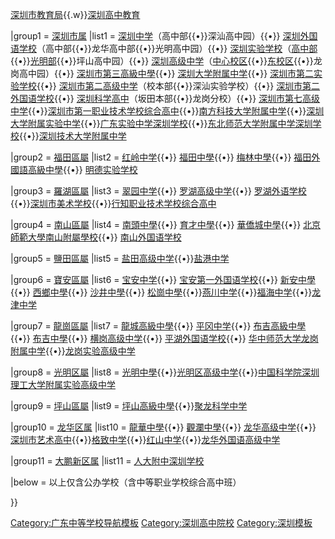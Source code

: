 {{Navbox
| name  = 深圳普通高中院校
| title = [[深圳高中教育|深圳普通高中]]院校
|image = [[File:Outline of Shenzhen.png|80px]]
|titlestyle = background:LightSeaGreen
| state = collapsed
| above= 相关：[[深圳市教育机构列表]]{{.w}}[[深圳市教育局]]{{.w}}[[深圳高中教育]]
 
|group1 = [[深圳市|深圳市属]]
|list1 = [[深圳中学]]（高中部{{•}}深汕高中园）{{•}} [[深圳外国语学校（集团）|深圳外国语学校]]（高中部{{•}}龙华高中部{{•}}光明高中园）{{•}} [[深圳实验学校]]（[[深圳实验学校#高中部|高中部]]{{•}}[[深圳实验学校#光明部|光明部]]{{•}}坪山高中园）{{•}} [[深圳高级中学（集团）|深圳高级中学]]（[[深圳高级中学（集团）#中心校区（南）|中心校区]]{{•}}[[深圳高级中学（集团）#东校区|东校区]]{{•}}龙岗高中园）{{•}} [[深圳市第三高級中學]]{{•}} [[深圳大学附属中学]]{{•}} [[深圳市第二实验学校]]{{•}} [[深圳市第二高级中学]]（校本部{{•}}深汕实验学校）{{•}} [[深圳市第二外国语学校]]{{•}} [[深圳科学高中]]（坂田本部{{•}}龙岗分校）{{•}} [[深圳市第七高级中学]]{{•}}[[深圳市第一职业技术学校|深圳市第一职业技术学校综合高中]]{{•}}[[南方科技大学附属中学]]{{•}}[[深圳大学附属实验中学]]{{•}}[[广东实验中学深圳学校]]{{•}}[[东北师范大学附属中学深圳学校]]{{•}}[[深圳技术大学附属中学]]

|group2 = [[福田區|福田區屬]]
|list2 = [[红岭中学]]{{•}} [[福田中學]]{{•}} [[深圳市梅林中学|梅林中學]]{{•}} [[福田外國語高級中學]]{{•}} [[深圳明德实验学校|明德实验学校]]

|group3 = [[罗湖區|羅湖區屬]]
|list3 = [[深圳市翠园教育集团|翠园中学]]{{•}} [[罗湖高级中学]]{{•}} [[罗湖外语学校]]{{•}}[[深圳市美术学校]]{{•}}[[深圳市行知职业技术学校|行知职业技术学校综合高中]]

|group4  = [[南山區 (深圳市)|南山區屬]]
|list4 =  [[深圳市南头中学|南頭中學]]{{•}} [[深圳市育才中学|育才中學]]{{•}} [[華僑城中學]]{{•}} [[北京師範大學南山附屬學校]]{{•}} [[深圳市南山外国语学校（集团）|南山外国语学校]]

|group5 = [[盐田區|鹽田區屬]]
|list5 = [[深圳市盐田高级中学|盐田高级中学]]{{•}}[[深圳市盐港中学|盐港中学]]

|group6 = [[宝安區|寶安區屬]]
|list6 = [[深圳市宝安中学（集团）|宝安中学]]{{•}} [[宝安第一外国语学校]]{{•}} [[深圳市新安中学（集团）|新安中學]]{{•}} [[西鄉中學]]{{•}} [[沙井中學]]{{•}} [[松崗中學]]{{•}}[[燕川中学]]{{•}}[[福海中学]]{{•}}[[龙津中学]]

|group7 = [[龙岗區|龍崗區屬]]
|list7 = [[龍城高級中學]]{{•}} [[平冈中学]]{{•}} [[布吉高級中學]]{{•}} [[布吉中學]]{{•}} [[横岗高级中学]]{{•}} [[深圳市平湖外国语学校|平湖外国语学校]]{{•}} [[华中师范大学龙岗附属中学]]{{•}}[[深圳市龙岗区实验高级中学|龙岗实验高级中学]]

|group8 = [[光明区|光明区屬]] 
|list8 = [[深圳市光明中学|光明中學]]{{•}}[[光明区高级中学]]{{•}}[[中国科学院深圳理工大学附属实验高级中学]]

|group9 = [[坪山区|坪山區屬]] 
|list9 = [[坪山高級中學]]{{•}}[[深圳市聚龙科学中学|聚龙科学中学]]

|group10 = [[龙华区 (深圳市)|龙华区属]]
|list10 = [[龍華中學]]{{•}} [[觀瀾中學]]{{•}} [[龙华高级中学]]{{•}} [[深圳市艺术高中]]{{•}}[[深圳市格致中学|格致中学]]{{•}}[[深圳市红山中学|红山中学]]{{•}}[[深圳市龙华外国语高级中学|龙华外国语高级中学]]

|group11 = [[大鹏新区|大鹏新区属]]
|list11 = [[人大附中深圳学校]]

|below = 以上仅含公办学校（含中等职业学校综合高中班）

}}<noinclude>
[[Category:广东中等学校导航模板]]
[[Category:深圳高中院校]]
[[Category:深圳模板]]
</noinclude>